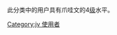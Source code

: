 {{Empty category}}
此分类中的用户具有爪哇文的4[[Wikipedia:巴別#開始使用巴別語言模板|级]]水平。
[[Category:jv_使用者|Category:jv 使用者]]